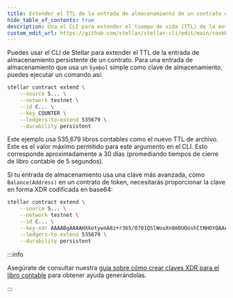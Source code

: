 ```yaml
---
title: Extender el TTL de la entrada de almacenamiento de un contrato desplegado
hide_table_of_contents: true
description: Usa el CLI para extender el tiempo de vida (TTL) de la entrada de almacenamiento persistente de un contrato
custom_edit_url: https://github.com/stellar/stellar-cli/edit/main/cookbook/extend-contract-storage.mdx
---
```


Puedes usar el CLI de Stellar para extender el TTL de la entrada de almacenamiento persistente de un contrato. Para una entrada de almacenamiento que usa un `Symbol` simple como clave de almacenamiento, puedes ejecutar un comando así:

```bash
stellar contract extend \
    --source S... \
    --network testnet \
    --id C... \
    --key COUNTER \
    --ledgers-to-extend 535679 \
    --durability persistent
```

Este ejemplo usa 535,679 libros contables como el nuevo TTL de archivo. Este es el valor máximo permitido para este argumento en el CLI. Esto corresponde aproximadamente a 30 días (promediando tiempos de cierre de libro contable de 5 segundos).

Si tu entrada de almacenamiento usa una clave más avanzada, como `Balance(Address)` en un contrato de token, necesitarás proporcionar la clave en forma XDR codificada en base64:

```bash
stellar contract extend \
    --source S... \
    --network testnet \
    --id C... \
    --key-xdr AAAABgAAAAHXkotywnA8z+r365/0701QSlWouXn8m0UOoshCtNHOYQAAAA4AAAAHQmFsYW5jZQAAAAAB \
    --ledgers-to-extend 535679 \
    --durability persistent
```

:::info

Asegúrate de consultar nuestra [guía sobre cómo crear claves XDR para el libro contable](../../../build/guides/rpc/generate-ledger-keys-python.mdx) para obtener ayuda generándolas.

:::
